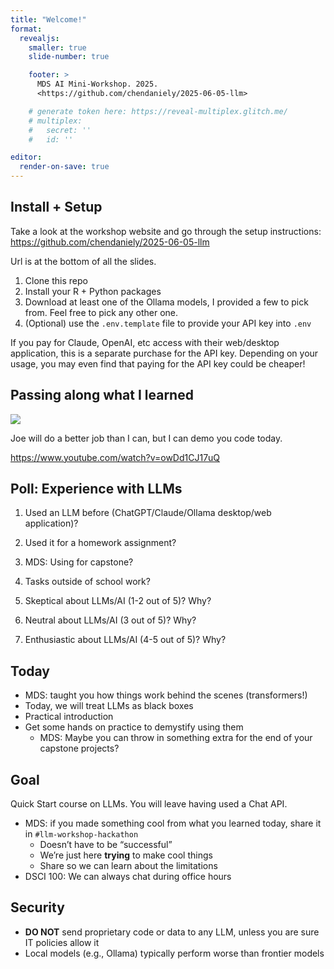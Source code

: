 ```yaml
---
title: "Welcome!"
format:
  revealjs:
    smaller: true
    slide-number: true

    footer: >
      MDS AI Mini-Workshop. 2025.
      <https://github.com/chendaniely/2025-06-05-llm>

    # generate token here: https://reveal-multiplex.glitch.me/
    # multiplex:
    #   secret: ''
    #   id: ''

editor:
  render-on-save: true
---
```


## Install + Setup

Take a look at the workshop website and go through the setup instructions:
<https://github.com/chendaniely/2025-06-05-llm>

Url is at the bottom of all the slides.

1. Clone this repo
2. Install your R + Python packages
3. Download at least one of the Ollama models, I provided a few to pick from.
   Feel free to pick any other one.
4. (Optional) use the `.env.template` file to provide your API key into `.env`

:::{.callout-note}
If you pay for Claude, OpenAI, etc access with their web/desktop application,
this is a separate purchase for the API key.
Depending on your usage, you may even find that paying for the API key could be cheaper!
:::

## Passing along what I learned {footer=false}

![](/img/youtube-joe-llm.png)

Joe will do a better job than I can, but I can demo you code today.

<https://www.youtube.com/watch?v=owDd1CJ17uQ>

## Poll: Experience with LLMs

:::{.incremental}

1. Used an LLM before (ChatGPT/Claude/Ollama desktop/web application)?
2. Used it for a homework assignment?
3. MDS: Using for capstone?
4. Tasks outside of school work?

5. Skeptical about LLMs/AI (1-2 out of 5)? Why?
6. Neutral about LLMs/AI (3 out of 5)? Why?
7. Enthusiastic about LLMs/AI (4-5 out of 5)? Why?

:::

## Today

- MDS: taught you how things work behind the scenes (transformers!)
- Today, we will treat LLMs as black boxes
- Practical introduction
- Get some hands on practice to demystify using them
  - MDS: Maybe you can throw in something extra for the end of your capstone projects?

## Goal

Quick Start course on LLMs. You will leave having used a Chat API.

- MDS: if you made something cool from what you learned today, share it in `#llm-workshop-hackathon`
  - Doesn't have to be "successful"
  - We're just here **trying** to make cool things
  - Share so we can learn about the limitations

- DSCI 100: We can always chat during office hours

## Security

- **DO NOT** send proprietary code or data to any LLM, unless you are sure IT policies allow it
- Local models (e.g., Ollama) typically perform worse than frontier models
